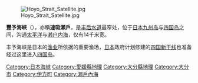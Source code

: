 [[Image:Hoyo_Strait_Satellite.jpg|thumb]]

'''豐予海峽'''（{{jpn|j=豊予海峡|hg=ほうよかいきょう|rm=Hōyo Kaikyō|kyu=豐豫海峽}}），亦稱'''速吸瀬戶'''，是[[丰后水道|丰后水道]]最窄处，位于[[日本|日本]][[九州岛|九州岛]]与[[四国岛|四国岛]]之间，沟通[[太平洋|太平洋]]与[[濑户内海|濑户内海]]，仅有14千米宽。

丰予海峡是日本的[[渔业|渔业]]所依据的重要渔场，[[日本|日本]]政府计划修建的[[四国新干线|四国新干线]]也准备经过这里进入[[四国岛|四国岛]]。
{{coord|33.300|N|131.967|E|display=title|source:cswiki}}

{{DEFAULTSORT:Houyo Kaikyo}}
[[Category:日本海峡|Category:日本海峡]]
[[Category:愛媛縣地理|Category:愛媛縣地理]]
[[Category:大分縣地理|Category:大分縣地理]]
[[Category:大分市|Category:大分市]]
[[Category:伊方町|Category:伊方町]]
[[Category:瀨戶內海|Category:瀨戶內海]]